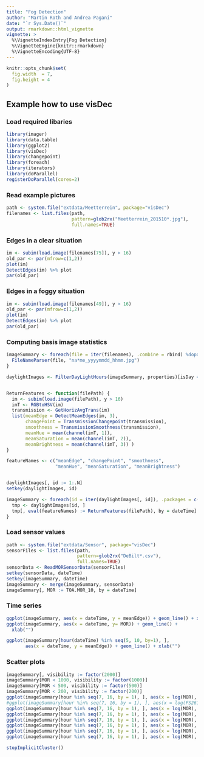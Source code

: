 ```yaml
---
title: "Fog Detection"
author: "Martin Roth and Andrea Pagani"
date: "`r Sys.Date()`"
output: rmarkdown::html_vignette
vignette: >
  %\VignetteIndexEntry{Fog Detection}
  %\VignetteEngine{knitr::rmarkdown}
  %\VignetteEncoding{UTF-8}
---
```


```r
knitr::opts_chunk$set(
  fig.width  = 7,
  fig.height = 4
)
```

## Example how to use visDec
### Load required libaries
```r
library(imager)
library(data.table)
library(ggplot2)
library(visDec)
library(changepoint)
library(foreach)
library(iterators)
library(doParallel)
registerDoParallel(cores=2)
```

### Read example pictures
```r
path <- system.file("extdata/Meetterrein", package="visDec")
filenames <- list.files(path,
                        pattern=glob2rx("Meetterrein_201510*.jpg"),
                        full.names=TRUE)
```

### Edges in a clear situation
```r
im <- subim(load.image(filenames[75]), y > 16)
old_par <- par(mfrow=c(1,2))
plot(im)
DetectEdges(im) %>% plot
par(old_par)
```

### Edges in a foggy situation
```r
im <- subim(load.image(filenames[49]), y > 16)
old_par <- par(mfrow=c(1,2))
plot(im)
DetectEdges(im) %>% plot
par(old_par)
```


### Computing basis image statistics

```r
imageSummary <- foreach(file = iter(filenames), .combine = rbind) %dopar% {
  FileNameParser(file, "na*me_yyyymmdd_hhmm.jpg")
}

daylightImages <- FilterDayLightHours(imageSummary, properties)[isDay == TRUE]


ReturnFeatures <- function(filePath) {
  im <- subim(load.image(filePath), y > 16) 
  imT <- RGBtoHSV(im)
  transmission <- GetHorizAvgTrans(im)
  list(meanEdge = DetectMeanEdges(im, 3),
       changePoint = TransmissionChangepoint(transmission),
       smoothness = TransmissionSmoothness(transmission),
       meanHue = mean(channel(imT, 1)),
       meanSaturation = mean(channel(imT, 2)),
       meanBrightness = mean(channel(imT, 3)) )
}

featureNames <- c("meanEdge", "changePoint", "smoothness",
                  "meanHue", "meanSaturation", "meanBrightness")


daylightImages[, id := 1:.N]
setkey(daylightImages, id)

imageSummary <- foreach(id = iter(daylightImages[, id]), .packages = c('data.table'), .combine = rbind) %dopar% {
  tmp <- daylightImages[id, ]
  tmp[, eval(featureNames) := ReturnFeatures(filePath), by = dateTime]
}

```



### Load sensor values
```r
path <- system.file("extdata/Sensor", package="visDec")
sensorFiles <- list.files(path,
                          pattern=glob2rx("DeBilt*.csv"),
                          full.names=TRUE)
sensorData <- ReadMORSensorData(sensorFiles)
setkey(sensorData, dateTime)
setkey(imageSummary, dateTime)
imageSummary <- merge(imageSummary, sensorData)
imageSummary[, MOR := TOA.MOR_10, by = dateTime]
```

### Time series
```r
ggplot(imageSummary, aes(x = dateTime, y = meanEdge)) + geom_line() + xlab("")
ggplot(imageSummary, aes(x = dateTime, y= MOR)) + geom_line() +
  xlab("") 
```

```r
ggplot(imageSummary[hour(dateTime) %in% seq(5, 10, by=1), ],
       aes(x = dateTime, y = meanEdge)) + geom_line() + xlab("")
```


### Scatter plots
```r
imageSummary[, visibility := factor(2000)]
imageSummary[MOR < 1000, visibility := factor(1000)]
imageSummary[MOR < 500, visibility := factor(500)]
imageSummary[MOR < 200, visibility := factor(200)]
ggplot(imageSummary[hour %in% seq(7, 16, by = 1), ], aes(x = log(MOR), y = meanEdge, col = visibility)) + geom_point()
#ggplot(imageSummary[hour %in% seq(7, 16, by = 1), ], aes(x = log(FS261), y = meanEdge, col = visibility)) + geom_point() + geom_quantile(aes(col=NULL), quantiles=0.5)
ggplot(imageSummary[hour %in% seq(7, 16, by = 1), ], aes(x = log(MOR), y = meanEdge, col = visibility)) + geom_point() + geom_quantile(aes(col=NULL), quantiles=0.5)
ggplot(imageSummary[hour %in% seq(7, 16, by = 1), ], aes(x = log(MOR), y = changePoint, col = visibility)) + geom_point() + geom_quantile(aes(col=NULL), quantiles=0.5)
ggplot(imageSummary[hour %in% seq(7, 16, by = 1), ], aes(x = log(MOR), y = smoothness, col = visibility)) + geom_point() + geom_quantile(aes(col=NULL), quantiles=0.5)
ggplot(imageSummary[hour %in% seq(7, 16, by = 1), ], aes(x = log(MOR), y = meanHue, col = visibility)) + geom_point() + geom_quantile(aes(col=NULL), quantiles=0.5)
ggplot(imageSummary[hour %in% seq(7, 16, by = 1), ], aes(x = log(MOR), y = meanSaturation, col = visibility)) + geom_point() + geom_quantile(aes(col=NULL), quantiles=0.5)
ggplot(imageSummary[hour %in% seq(7, 16, by = 1), ], aes(x = log(MOR), y = meanBrightness, col = visibility)) + geom_point() + geom_quantile(aes(col=NULL), quantiles=0.5)
```

```r
stopImplicitCluster()
```
